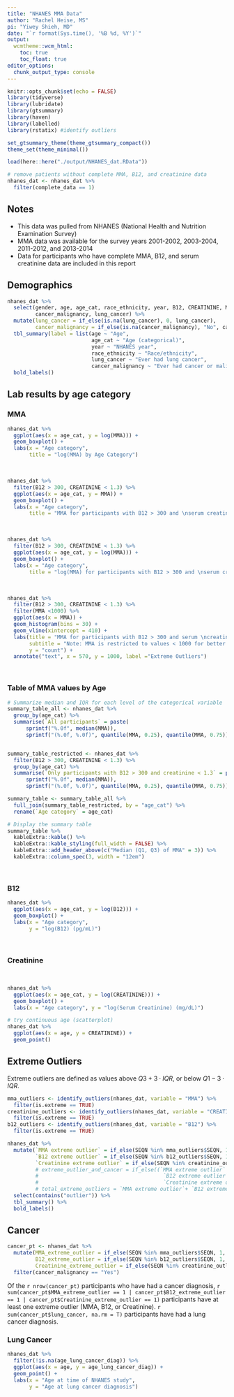 ```yaml
---
title: "NHANES MMA Data"
author: "Rachel Heise, MS"
pi: "Yiwey Shieh, MD"
date: "`r format(Sys.time(), '%B %d, %Y')`"
output: 
  wcmtheme::wcm_html: 
    toc: true
    toc_float: true
editor_options: 
  chunk_output_type: console
---
```


```r
knitr::opts_chunk$set(echo = FALSE)
library(tidyverse)
library(lubridate)
library(gtsummary)
library(haven)
library(labelled)
library(rstatix) #identify outliers

set_gtsummary_theme(theme_gtsummary_compact())
theme_set(theme_minimal())

load(here::here("./output/NHANES_dat.RData"))

# remove patients without complete MMA, B12, and creatinine data
nhanes_dat <- nhanes_dat %>% 
  filter(complete_data == 1)
```

## Notes

* This data was pulled from NHANES (National Health and Nutrition Examination Survey)
* MMA data was available for the survey years 2001-2002, 2003-2004, 2011-2012, and 2013-2014
* Data for participants who have complete MMA, B12, and serum creatinine data are included in this report


## Demographics

```r
nhanes_dat %>% 
  select(gender, age, age_cat, race_ethnicity, year, B12, CREATININE, MMA,
         cancer_malignancy, lung_cancer) %>% 
  mutate(lung_cancer = if_else(is.na(lung_cancer), 0, lung_cancer),
         cancer_malignancy = if_else(is.na(cancer_malignancy), "No", cancer_malignancy)) %>% 
  tbl_summary(label = list(age ~ "Age",
                           age_cat ~ "Age (categorical)",
                           year ~ "NHANES year",
                           race_ethnicity ~ "Race/ethnicity",
                           lung_cancer ~ "Ever had lung cancer",
                           cancer_malignancy ~ "Ever had cancer or malignancy")) %>% 
  bold_labels()
```

## Lab results by age category

### MMA

```r
nhanes_dat %>% 
  ggplot(aes(x = age_cat, y = log(MMA))) +
  geom_boxplot() +
  labs(x = "Age category",
       title = "log(MMA) by Age Category")
```

<br>

```r
nhanes_dat %>% 
  filter(B12 > 300, CREATININE < 1.3) %>% 
  ggplot(aes(x = age_cat, y = MMA)) +
  geom_boxplot() +
  labs(x = "Age category",
       title = "MMA for participants with B12 > 300 and \nserum creatinine < 1.3")
```

<br>

```r
nhanes_dat %>% 
  filter(B12 > 300, CREATININE < 1.3) %>% 
  ggplot(aes(x = age_cat, y = log(MMA))) +
  geom_boxplot() +
  labs(x = "Age category",
       title = "log(MMA) for participants with B12 > 300 and \nserum creatinine < 1.3")
```

<br>

```r
nhanes_dat %>% 
  filter(B12 > 300, CREATININE < 1.3) %>%
  filter(MMA <1000) %>%
  ggplot(aes(x = MMA)) +
  geom_histogram(bins = 30) +
  geom_vline(xintercept = 410) +
  labs(title = "MMA for participants with B12 > 300 and serum \ncreatinine < 1.3",
       subtitle = "Note: MMA is restricted to values < 1000 for better visual \nassessment",
       y = "count") +
  annotate("text", x = 570, y = 1000, label ="Extreme Outliers")
```

<br>

### Table of MMA values by Age

```r
# Summarize median and IQR for each level of the categorical variable
summary_table_all <- nhanes_dat %>%
  group_by(age_cat) %>%
  summarise(`All participants` = paste(
      sprintf("%.0f", median(MMA)),
      sprintf("(%.0f, %.0f)", quantile(MMA, 0.25), quantile(MMA, 0.75))))


summary_table_restricted <- nhanes_dat %>%
  filter(B12 > 300, CREATININE < 1.3) %>% 
  group_by(age_cat) %>%
  summarise(`Only participants with B12 > 300 and creatinine < 1.3` = paste(
      sprintf("%.0f", median(MMA)),
      sprintf("(%.0f, %.0f)", quantile(MMA, 0.25), quantile(MMA, 0.75))))

summary_table <- summary_table_all %>% 
  full_join(summary_table_restricted, by = "age_cat") %>% 
  rename(`Age category` = age_cat)

# Display the summary table
summary_table %>% 
  kableExtra::kable() %>% 
  kableExtra::kable_styling(full_width = FALSE) %>% 
  kableExtra::add_header_above(c("Median (Q1, Q3) of MMA" = 3)) %>% 
  kableExtra::column_spec(3, width = "12em")
```


<br>

### B12

```r
nhanes_dat %>% 
  ggplot(aes(x = age_cat, y = log(B12))) +
  geom_boxplot() +
  labs(x = "Age category",
       y = "log(B12) (pg/mL)")
```


<br>

### Creatinine
<br>

```r
nhanes_dat %>% 
  ggplot(aes(x = age_cat, y = log(CREATININE))) +
  geom_boxplot() +
  labs(x = "Age category", y = "log(Serum Creatinine) (mg/dL)")
```

```r
# try continuous age (scatterplot)
nhanes_dat %>% 
  ggplot(aes(x = age, y = CREATININE)) +
  geom_point()
```


## Extreme Outliers

Extreme outliers are defined as values above $Q3 + 3 \cdot IQR$, or below $Q1 - 3 \cdot IQR$.

```r
mma_outliers <- identify_outliers(nhanes_dat, variable = "MMA") %>% 
  filter(is.extreme == TRUE)
creatinine_outliers <- identify_outliers(nhanes_dat, variable = "CREATININE") %>% 
  filter(is.extreme == TRUE)
b12_outliers <- identify_outliers(nhanes_dat, variable = "B12") %>% 
  filter(is.extreme == TRUE)

nhanes_dat %>% 
  mutate(`MMA extreme outlier` = if_else(SEQN %in% mma_outliers$SEQN, 1, 0),
         `B12 extreme outlier` = if_else(SEQN %in% b12_outliers$SEQN, 1, 0),
         `Creatinine extreme outlier` = if_else(SEQN %in% creatinine_outliers$SEQN, 1, 0)) %>% 
         # extreme_outlier_and_cancer = if_else((`MMA extreme outlier` == 1 | 
         #                                        `B12 extreme outlier` == 1 |
         #                                        `Creatinine extreme outlier` == 1) & (cancer_malignancy == "Yes"), 1, 0),
         # total_extreme_outliers = `MMA extreme outlier`+ `B12 extreme outlier` + `Creatinine extreme outlier`) %>% 
  select(contains("outlier")) %>% 
  tbl_summary() %>% 
  bold_labels()
```

## Cancer

```r
cancer_pt <- nhanes_dat %>% 
  mutate(MMA_extreme_outlier = if_else(SEQN %in% mma_outliers$SEQN, 1, 0),
         B12_extreme_outlier = if_else(SEQN %in% b12_outliers$SEQN, 1, 0),
         Creatinine_extreme_outlier = if_else(SEQN %in% creatinine_outliers$SEQN, 1, 0)) %>%
  filter(cancer_malignancy == "Yes")
```

Of the `r nrow(cancer_pt)` participants who have had a cancer diagnosis, `r sum(cancer_pt$MMA_extreme_outlier == 1 | cancer_pt$B12_extreme_outlier == 1 | cancer_pt$Creatinine_extreme_outlier == 1)` participants have at least one extreme outlier (MMA, B12, or Creatinine). `r sum(cancer_pt$lung_cancer, na.rm = T)` participants have had a lung cancer diagnosis.

### Lung Cancer

```r
nhanes_dat %>% 
  filter(!is.na(age_lung_cancer_diag)) %>% 
  ggplot(aes(x = age, y = age_lung_cancer_diag)) +
  geom_point() +
  labs(x = "Age at time of NHANES study", 
       y = "Age at lung cancer diagnosis")
```

